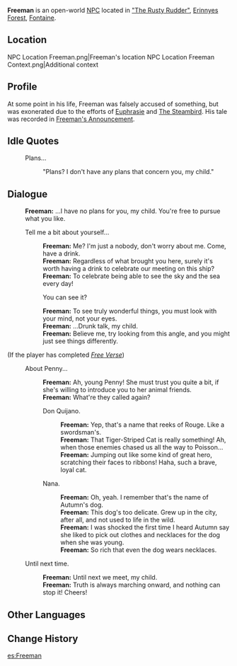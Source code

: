 {{Meta
<!-- Remove this template after adding the missing info -->
|missing_NPC_profile  = yes
}}
{{Character Infobox
|type             = Open-World NPC
|image            = NPC Freeman.png
|realname         = <!-- Optional, if different from in-game name -->
|deceased         = <!-- Past (for deceased prior to events of the game) or free response -->
|region           = Fontaine
|location         = Fontaine
|affiliation      = 
|title            = "The Blind"
|ancestry         = <!-- Clan/family -->
|father           = 
|mother           = 
|spouse           = 
|sibling          = 
|child            = 
|relative         = 
|voiceEN          = 
|voiceCN          = 
|voiceJP          = 
|voiceKR          = 
|dialoguereward   = 
}}
'''Freeman''' is an open-world [[NPC]] located in [["The Rusty Rudder"]], [[Erinnyes Forest]], [[Fontaine]].

==Location==
<gallery>
NPC Location Freeman.png|Freeman's location
NPC Location Freeman Context.png|Additional context
</gallery>

==Profile==
At some point in his life, Freeman was falsely accused of something, but was exonerated due to the efforts of [[Euphrasie]] and [[The Steambird]]. His tale was recorded in [[Freeman's Announcement]].
<!--
===Appearance===
Keep appearance section short and concise. Limit to 2 paragraphs with 3-4 sentences each.
''(To be added.)''

==Quests and Events==
{{Quests and Events}}
-->
==Idle Quotes==
{{Dialogue Start}}
: {{DIcon|Idle}} Plans...
:: {{A|VO Freeman 01.ogg}} "Plans? I don't have any plans that concern you, my child."
{{Dialogue End}}

==Dialogue==
{{Dialogue Start}}
:'''Freeman:''' ...I have no plans for you, my child. You're free to pursue what you like.
:{{DIcon}} Tell me a bit about yourself...
::'''Freeman:''' Me? I'm just a nobody, don't worry about me. Come, have a drink.
::'''Freeman:''' Regardless of what brought you here, surely it's worth having a drink to celebrate our meeting on this ship?
::'''Freeman:''' To celebrate being able to see the sky and the sea every day!
::{{DIcon}} You can see it?
::'''Freeman:''' To see truly wonderful things, you must look with your mind, not your eyes.
::'''Freeman:''' ...Drunk talk, my child.
::'''Freeman:''' Believe me, try looking from this angle, and you might just see things differently.
;(If the player has completed ''[[Free Verse]]'')
:{{DIcon}} About Penny...
::'''Freeman:''' Ah, young Penny! She must trust you quite a bit, if she's willing to introduce you to her animal friends.
::'''Freeman:''' What're they called again?
::{{DIcon}} Don Quijano.
:::'''Freeman:''' Yep, that's a name that reeks of Rouge. Like a swordsman's.
:::'''Freeman:''' That Tiger-Striped Cat is really something! Ah, when those enemies chased us all the way to Poisson...
:::'''Freeman:''' Jumping out like some kind of great hero, scratching their faces to ribbons! Haha, such a brave, loyal cat.
::{{DIcon}} Nana.
:::'''Freeman:''' Oh, yeah. I remember that's the name of Autumn's dog.
:::'''Freeman:''' This dog's too delicate. Grew up in the city, after all, and not used to life in the wild.
:::'''Freeman:''' I was shocked the first time I heard Autumn say she liked to pick out clothes and necklaces for the dog when she was young.
:::'''Freeman:''' So rich that even the dog wears necklaces.
<!--
;(If the player has completed ???)
:{{DIcon}} About Autumn...
::'''Freeman:''' The poor girl... Such a shame that you had to meet like that.
::'''Freeman:''' In fact, she has a good heart. I hope she can be happy.
;(If the player has completed ???)
:{{DIcon}} About Rouge...
::'''Freeman:''' "To see truly wonderful things, you must look with your mind, not your eyes."
::'''Freeman:''' Guess who told me that?
::'''Freeman:''' Haha, he's a funny guy, and a good friend.
-->
:{{DIcon}} Until next time.
::'''Freeman:''' Until next we meet, my child.
::'''Freeman:''' Truth is always marching onward, and nothing can stop it! Cheers!
{{Dialogue End}}
<!--
==Event Dialogue==
===Event Name===
{{Dialogue Start}}
:'''{{subst:PAGENAME}}:'''
{{Dialogue End}}
-->

==Other Languages==
{{Other Languages|default_hidden=1
|en      = Freeman
|zhs     = 弗里曼
|zhs_rm  = Fúlǐmàn
|zht     = 弗里曼
|zht_rm  = Fúlǐmàn
|ja      = フリーマン
|ja_rm   = Furiiman
|ko      = 프리먼
|es      = Freeman
|fr      = Freeman
|ru      = Фриман
|th      = Freeman
|vi      = Freeman
|de      = Freeman
|id      = Freeman
|pt      = Freeman
|tr      = Freeman
|it      = Freeman
}}

==Change History==
{{Change History|4.2}}
<!--
==References==
{{Reflist}}-->

[[es:Freeman]]